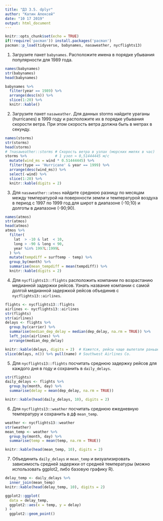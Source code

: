 ```yaml
---
title: "ДЗ 3.5. dplyr"
author: "Катин Алексей"
date: "10 17 2019"
output: html_document
---
```


```r
knitr::opts_chunk$set(echo = TRUE)
if(!require('pacman')) install.packages('pacman')
pacman::p_load(tidyverse, babynames, nasaweather, nycflights13)
```

1. Загрузите пакет `babynames`. Расположите имена в порядке убывания популярности для 1989 года.

```r
names(babynames)
str(babynames)
head(babynames)

babynames %>%
  filter(year == 1989) %>%
  arrange(desc(n)) %>%
  slice(1:20) %>%
  knitr::kable()
```

2. Загрузите пакет `nasaweather`. Для данных storms найдите ураганы (hurricanes) в 1999 году и расположите их в порядке убывания скорости ветра. При этом скорость ветра должна быть в метрах в секунду.

```r
names(storms)
str(storms)
head(storms)
# ?nasaweather::storms # Скорость ветра в узлах (морских милях в час)
storms %>%             # 1 узел ≈ 0,51444445 м/с
  mutate(wind_ms = wind * 0.51444445) %>%
  filter(type == 'Hurricane' & year == 1999) %>%
  arrange(desc(wind_ms)) %>%
  select(-wind) %>%
  slice(1:20) %>%
  knitr::kable(digits = 2)
```

3. Для `nasaweather::atmos` найдите среднюю разницу по месяцам между температурой на поверхности земли и температурой воздуха в период с 1997 по 1999 год для широт в диапазоне (-10;10) и долготы в диапазоне (-90;90).

```r
names(atmos)
str(atmos)
head(atmos)
atmos %>%
  filter(
    lat  > -10 & lat  < 10,
    long > -90 & long < 90,
    year %in% 1997L:1999L
  ) %>%
  mutate(tempdiff = surftemp - temp) %>%
  group_by(month) %>%
  summarise(mean_tempdiff = mean(tempdiff)) %>%
  knitr::kable(digits = 2)
```

4. Для `nycflights13::flights` расположить компании по возрастанию медианной задержки рейсов. Узнать название компании с самой долгой медианной задержкой рейсов объединив с `nycflights13::airlines`.

```r
flights <- nycflights13::flights
airlines <- nycflights13::airlines
str(flights)
str(airlines)
delays <- flights %>%
  group_by(carrier) %>%
  summarise(median_dep_delay = median(dep_delay, na.rm = TRUE)) %>%
  left_join(airlines) %>%
  arrange(median_dep_delay)

knitr::kable(delays, digits = 2)  # Кажется, рейсы чаще вылетали раньше времени
slice(delays, n()) %>% pull(name) # Southwest Airlines Co.
```

5. Для `nycflights13::flights` посчитать среднюю задержку рейсов для каждого дня в году и сохранить в  `daily_delays`.

```r
str(flights)
daily_delays <- flights %>%
  group_by(month, day) %>%
  summarise(delay = mean(dep_delay, na.rm = TRUE))

knitr::kable(head(daily_delays, 10), digits = 2)
```

6. Для `nycflights13::weather` посчитать среднюю ежедневную температуру и сохранить в дф `mean_temp`.

```r
weather <- nycflights13::weather
str(weather)
mean_temp <- weather %>%
  group_by(month, day) %>%
  summarise(temp = mean(temp, na.rm = TRUE))

knitr::kable(head(mean_temp, 10), digits = 2)
```

7. Объединить `daily_delays` и `mean_temp` и визуализировать зависимость средней задержки от средней температуры (можно использовать ggplot2, либо базовую графику R).

```r
delay_temp <- daily_delays %>%
  inner_join(mean_temp)
knitr::kable(head(delay_temp, 10), digits = 2)

ggplot2::ggplot(
  data = delay_temp,
  ggplot2::aes(x = temp, y = delay)
) +
  ggplot2::geom_point()
```